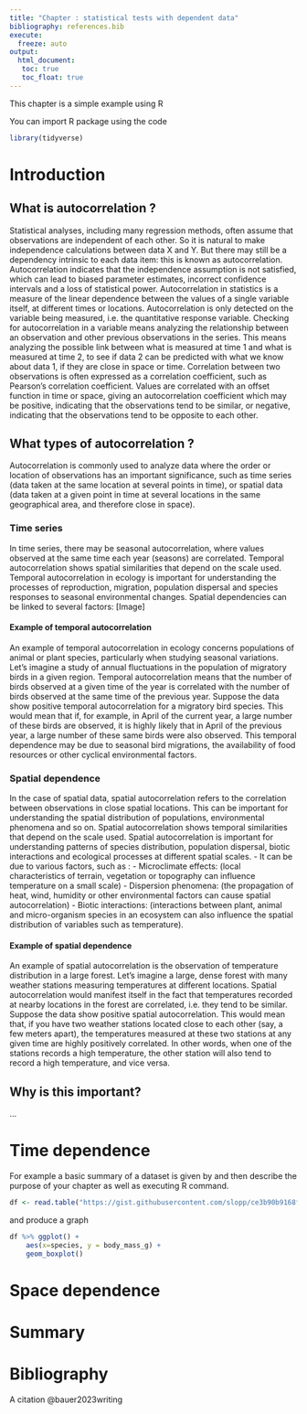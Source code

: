---
title: "Chapter : statistical tests with dependent data"
bibliography: references.bib
execute: 
  freeze: auto
output: 
  html_document:
   toc: true
   toc_float: true
---



This chapter is a simple example using R

You can import R package using the code


```{r}
library(tidyverse)
```

# Introduction

## What is autocorrelation ?
Statistical analyses, including many regression methods, often assume that observations are independent of each other. So it is natural to make independence calculations between data X and Y. But there may still be a dependency intrinsic to each data item: this is known as autocorrelation. Autocorrelation indicates that the independence assumption is not satisfied, which can lead to biased parameter estimates, incorrect confidence intervals and a loss of statistical power.
Autocorrelation in statistics is a measure of the linear dependence between the values of a single variable itself, at different times or locations. Autocorrelation is only detected on the variable being measured, i.e. the quantitative response variable. Checking for autocorrelation in a variable means analyzing the relationship between an observation and other previous observations in the series. This means analyzing the possible link between what is measured at time 1 and what is measured at time 2, to see if data 2 can be predicted with what we know about data 1, if they are close in space or time.
Correlation between two observations is often expressed as a correlation coefficient, such as Pearson's correlation coefficient. Values are correlated with an offset function in time or space, giving an autocorrelation coefficient which may be positive, indicating that the observations tend to be similar, or negative, indicating that the observations tend to be opposite to each other.


## What types of autocorrelation ?
Autocorrelation is commonly used to analyze data where the order or location of observations has an important significance, such as time series (data taken at the same location at several points in time), or spatial data (data taken at a given point in time at several locations in the same geographical area, and therefore close in space). 

### Time series
In time series, there may be seasonal autocorrelation, where values observed at the same time each year (seasons) are correlated.
Temporal autocorrelation shows spatial similarities that depend on the scale used. Temporal autocorrelation in ecology is important for understanding the processes of reproduction, migration, population dispersal and species responses to seasonal environmental changes.
Spatial dependencies can be linked to several factors:
[Image]

#### Example of temporal autocorrelation
An example of temporal autocorrelation in ecology concerns populations of animal or plant species, particularly when studying seasonal variations. Let's imagine a study of annual fluctuations in the population of migratory birds in a given region. Temporal autocorrelation means that the number of birds observed at a given time of the year is correlated with the number of birds observed at the same time of the previous year.
Suppose the data show positive temporal autocorrelation for a migratory bird species. This would mean that if, for example, in April of the current year, a large number of these birds are observed, it is highly likely that in April of the previous year, a large number of these same birds were also observed. This temporal dependence may be due to seasonal bird migrations, the availability of food resources or other cyclical environmental factors.

### Spatial dependence
In the case of spatial data, spatial autocorrelation refers to the correlation between observations in close spatial locations. This can be important for understanding the spatial distribution of populations, environmental phenomena and so on.
Spatial autocorrelation shows temporal similarities that depend on the scale used. Spatial autocorrelation is important for understanding patterns of species distribution, population dispersal, biotic interactions and ecological processes at different spatial scales.
- It can be due to various factors, such as :
- Microclimate effects: (local characteristics of terrain, vegetation or topography can influence temperature on a small scale)
- Dispersion phenomena: (the propagation of heat, wind, humidity or other environmental factors can cause spatial autocorrelation)
- Biotic interactions: (interactions between plant, animal and micro-organism species in an ecosystem can also influence the spatial distribution of variables such as temperature).

#### Example of spatial dependence
An example of spatial autocorrelation is the observation of temperature distribution in a large forest. Let's imagine a large, dense forest with many weather stations measuring temperatures at different locations. Spatial autocorrelation would manifest itself in the fact that temperatures recorded at nearby locations in the forest are correlated, i.e. they tend to be similar.
Suppose the data show positive spatial autocorrelation. This would mean that, if you have two weather stations located close to each other (say, a few meters apart), the temperatures measured at these two stations at any given time are highly positively correlated. In other words, when one of the stations records a high temperature, the other station will also tend to record a high temperature, and vice versa.

## Why is this important?
...




# Time dependence

For example a basic summary of a dataset is given by
and then describe the purpose of your chapter as well as executing R command.



```{r}
df <- read.table("https://gist.githubusercontent.com/slopp/ce3b90b9168f2f921784de84fa445651/raw/4ecf3041f0ed4913e7c230758733948bc561f434/penguins.csv", sep = "," , header = TRUE)
```

and produce a graph

```{r}
df %>% ggplot() +
	aes(x=species, y = body_mass_g) +
	geom_boxplot()  
```


# Space dependence

# Summary

# Bibliography

A citation @bauer2023writing

